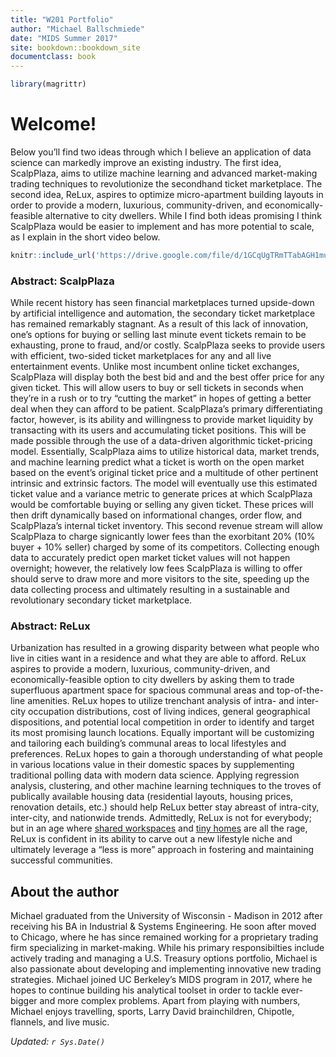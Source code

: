 ```yaml
---
title: "W201 Portfolio"
author: "Michael Ballschmiede"
date: "MIDS Summer 2017"
site: bookdown::bookdown_site
documentclass: book
---
```


<!-- This won't be displayed but it will initialize your R session. Add any R libraries you need here. -->
```r
library(magrittr)
```


# Welcome! {-}

Below you'll find two ideas through which I believe an application of data science can markedly improve an existing industry. The first idea, ScalpPlaza, aims to utilize machine learning and advanced market-making trading techniques to revolutionize the secondhand ticket marketplace. The second idea, ReLux, aspires to optimize micro-apartment building layouts in order to provide a modern, luxurious, community-driven, and economically-feasible alternative to city dwellers. While I find both ideas promising I think ScalpPlaza would be easier to implement and has more potential to scale, as I explain in the short video below. 


<!-- Below this line is just examples of how you can embed video from Google Drive. First you have to enable sharing, then just get the object ID which is that long string between d/ and /preview and will also be appended to any sharing link you generate for your video. -->
<p>
```r
knitr::include_url('https://drive.google.com/file/d/1GCqUgTRmTTabAGH1muIvqyTX3whN_b9Q/preview')
```

### Abstract: ScalpPlaza {-}

While recent history has seen financial marketplaces turned upside-down by artificial intelligence and automation, the secondary ticket marketplace has remained remarkably stagnant. As a result of this lack of innovation, one's options for buying or selling last minute event tickets remain to be exhausting, prone to fraud, and/or costly. ScalpPlaza seeks to provide users with  efficient, two-sided ticket marketplaces for any and all live entertainment events. Unlike most incumbent online ticket exchanges, ScalpPlaza will display both the best bid and and the best offer price for any given ticket. This will allow users to buy or sell tickets in seconds when they’re in a rush or to try “cutting the market” in hopes of getting a better deal when they can afford to be patient. ScalpPlaza’s primary differentiating factor, however, is its ability and willingness to provide market liquidity by transacting with its users and accumulating ticket positions. This will be made possible through the use of a data-driven algorithmic ticket-pricing model. Essentially, ScalpPlaza aims to utilize historical data, market trends, and machine learning predict what a ticket is worth on the open market based on the event’s original ticket price and a multitude of other pertinent intrinsic and extrinsic factors. The model will eventually use this estimated ticket value and a variance metric to generate prices at which ScalpPlaza would be comfortable buying or selling any given ticket. These prices will then drift dynamically based on informational changes, order flow, and ScalpPlaza’s internal ticket inventory. This second revenue stream will allow ScalpPlaza to charge signicantly lower fees than the exorbitant 20% (10% buyer + 10% seller) charged by some of its competitors. Collecting enough data to accurately predict open market ticket values will not happen overnight; however, the relatively low fees ScalpPlaza is willing to offer should serve to draw more and more visitors to the site, speeding up the data collecting process and ultimately resulting in a sustainable and revolutionary secondary ticket marketplace.


### Abstract: ReLux {-}

Urbanization has resulted in a growing disparity between what people who live in cities want in a residence and what they are able to afford. ReLux aspires to provide a modern, luxurious, community-driven, and economically-feasible option to city dwellers by asking them to trade superfluous apartment space for spacious communal areas and top-of-the-line amenities. ReLux hopes to utilize trenchant analysis of intra- and inter-city occupation distributions, cost of living indices, general geographical dispositions, and potential local competition in order to identify and target its most promising launch locations. Equally important will be customizing and tailoring each building's communal areas to local lifestyles and preferences. ReLux hopes to gain a thorough understanding of what people in various locations value in their domestic spaces by supplementing traditional polling data with modern data science. Applying regression analysis, clustering, and other machine learning techniques to the troves of publically available housing data (residential layouts, housing prices, renovation details, etc.) should help ReLux better stay abreast of intra-city, inter-city, and nationwide trends. Admittedly, ReLux is not for everybody; but in an age where [shared workspaces](https://www.cbinsights.com/research/wework-valuation-analysis/) and [tiny homes](http://www.countryliving.com/home-design/g1887/tiny-house/?) are all the rage, ReLux is confident in its ability to carve out a new lifestyle niche and ultimately leverage a "less is more" approach in fostering and maintaining successful communities. 


## About the author {-}

Michael graduated from the University of Wisconsin - Madison in 2012 after receiving his BA in Industrial & Systems Engineering. He soon after moved to Chicago, where he has since remained working for a proprietary trading firm specializing in market-making. While his primary responsibilties include actively trading and managing a U.S. Treasury options portfolio, Michael is also passionate about developing and implementing innovative new trading strategies. Michael joined UC Berkeley's MIDS program in 2017, where he hopes to continue building his analytical toolset in order to tackle ever-bigger and more complex problems. Apart from playing with numbers, Michael enjoys travelling, sports, Larry David brainchildren, Chipotle, flannels, and live music.

*Updated: `r Sys.Date()`*
